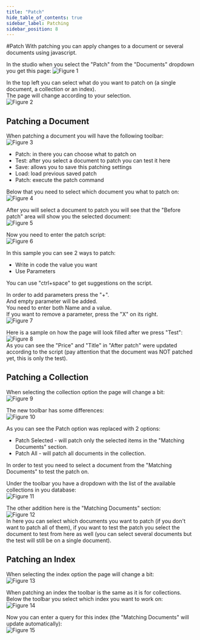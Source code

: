 ```yaml
---
title: "Patch"
hide_table_of_contents: true
sidebar_label: Patching
sidebar_position: 8
---
```



#Patch
With patching you can apply changes to a document or several documents using javascript.

In the studio when you select the "Patch" from the "Documents" dropdown you get this page: 
![Figure 1](./assets/studio_patch_1.PNG)  

In the top left you can select what do you want to patch on (a single document, a collection or an index).  
The page will change according to your selection.  
![Figure 2](./assets/studio_patch_2.PNG)  

## Patching a Document
When patching a document you will have the following toolbar:  
![Figure 3](./assets/studio_patch_3.PNG)  
- Patch: in there you can choose what to patch on
- Test: after you select a document to patch you can test it here
- Save: allows you to save this patching settings
- Load: load previous saved patch
- Patch: execute the patch command

Below that you need to select which document you what to patch on:  
![Figure 4](./assets/studio_patch_4.PNG)  

After you will select a document to patch you will see that the "Before patch" area will show you the selected document:  
![Figure 5](./assets/studio_patch_5.PNG)  

Now you need to enter the patch script:  
![Figure 6](./assets/studio_patch_6.PNG)  

In this sample you can see 2 ways to patch:  
- Write in code the value you want
- Use Parameters

You can use "ctrl+space" to get suggestions on the script.  

In order to add parameters press the "+".  
And empty parameter will be added.  
You need to enter both Name and a value.  
If you want to remove a parameter, press the "X" on its right.  
![Figure 7](./assets/studio_patch_7.PNG)  

Here is a sample on how the page will look filled after we press "Test":  
![Figure 8](./assets/studio_patch_8.PNG)  
As you can see the "Price" and "Title" in "After patch" were updated according to the script (pay attention that the document was NOT patched yet, this is only the test).  

## Patching a Collection
When selecting the collection option the page will change a bit:  
![Figure 9](./assets/studio_patch_9.PNG)  

The new toolbar has some differences:  
![Figure 10](./assets/studio_patch_10.PNG)  

As you can see the Patch option was replaced with 2 options:  

- Patch Selected - will patch only the selected items in the "Matching Documents" section.
- Patch All - will patch all documents in the collection.  

In order to test you need to select a document from the "Matching Documents" to test the patch on.

Under the toolbar you have a dropdown with the list of the available collections in you database:  
![Figure 11](./assets/studio_patch_11.PNG)  

The other addition here is the "Matching Documents" section:  
![Figure 12](./assets/studio_patch_12.PNG)  
In here you can select which documents you want to patch (if you don't want to patch all of them), if you want to test the patch you select the document to test from here as well (you can select several documents but the test will still be on a single document).

## Patching an Index
When selecting the index option the page will change a bit:  
![Figure 13](./assets/studio_patch_13.PNG)  

When patching an index the toolbar is the same as it is for collections.  
Below the toolbar you select which index you want to work on:  
![Figure 14](./assets/studio_patch_14.PNG)  

Now you can enter a query for this index (the "Matching Documents" will update automatically):  
![Figure 15](./assets/studio_patch_15.PNG)  